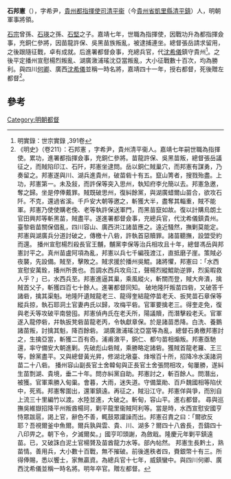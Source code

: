 '''石邦憲'''（{{bd|？||1568年}}），字希尹，[[貴州都指揮使司|貴州都指揮使司]][[清平衞|清平衞]]（今[[貴州省|貴州省]][[凱里縣|凱里縣]][[清平鎮|清平鎮]]）人，明朝軍事將領。

[[石宗|石宗]]曾孫、[[石瑛|石瑛]]之孫、[[石堅|石堅]]之子。嘉靖七年，世職為指揮使，因戰功升為都指揮僉事，充銅仁參將，因苗龍許保、吳黑苗族叛亂，被逮捕連坐。總督張岳請求留用，之後跟隨征戰，卓有成就。后進署都督僉事，充總兵官，代[[沈希儀|沈希儀]]鎮守貴州<ref>明實錄：世宗實錄 ,391卷</ref>。之後平定播州宣慰楊烈叛亂、湖廣漵浦瑤沈亞當叛亂，大小征戰數十百次，均為勝利。與四川[[何卿|何卿]]、廣西[[沈希儀|沈希儀]]並稱一時名將，嘉靖四十一年，授右都督，死後贈左都督<ref>《明史》（卷211）：石邦憲 ，字希尹，貴州清平衞人。嘉靖七年嗣世職為指揮使。累功，進署都指揮僉事，充銅仁參將。苗龍許保、吳黑苗叛，總督張岳議征之，而賊陷印江、石阡，邦憲坐逮問。岳以銅仁賊巢穴，而邦憲有謀勇，乃奏留之。邦憲遂與川、湖兵進貴州，破苗砦十有五。竄山箐者，搜戮殆盡。上功，邦憲第一。未及敍，而許保等突入思州，執知府李允簡以去。邦憲急邀，奪之歸。坐是停俸戴罪。賊既破思州，復糾餘黨，與湖廣蜡爾山苗合，欲攻石阡。不克，還過省溪。千戶安大朝等邀之，斬獲大半，盡奪其輜重，賊不能軍。邦憲乃使使購老俛、老等執許保送軍門，而黑苗竄如故。復以計購烏朗土官田興邦等斬黑苗，賊盡平。遂進署都督僉事，充總兵官，代沈希儀鎮貴州。
臺黎砦苗關保倡亂，四川容山、廣西洪江諸苗應之。遠近騷然，撫剿莫能定。邦憲與湖廣兵分道討破之，傳檄十八砦，許執首惡贖罪。諸苗聽撫，設盟受約而還。
播州宣慰楊烈殺長官王黼，黼黨李保等治兵相攻且十年，總督馮岳與邦憲討平之。真州苗盧阿項為亂，邦憲以兵七千編筏渡江，直抵磨子崖。策賊必夜襲，先設備。賊至，擊敗之。賊求援於播州吳鯤。諸將懼，邦憲曰：「水西宣慰安萬銓，播州所畏也。吾調水西兵攻烏江，聲楊烈縱鯤助逆罪，烈奚暇救人乎？」已，水西兵至。邦憲進逼其巢，乘風縱火，斬關而登，賊大奔潰，擒賊首父子，斬獲四百七十餘人。進署都督同知。
破地隆阡叛苗四砦，又破答千諸砦，擒其渠魁。地隆阡遺賊龍老三、龍得奎結龍停苗老夭、扳凳苗石章保等縱兵掠，執石耶洞土官妻冉氏以歸，攻梅平砦。官軍要擒老三。得奎走免，復與老夭等攻破平南營囤。邦憲偵冉氏在老夭所，陽議贖，而潛擊殺老夭。官軍遂入龍停砦，幷執扳凳砦苗龍老丙，令執獻章保。於是諸苗悉降。白洗、養鵝諸苗叛，討擒其魁，降百餘砦。
湖廣漵浦瑤沈亞當等為亂，總督石勇檄邦憲討之，生擒亞當，斬獲二百有奇。浦甫漵平，銅仁、都勻苗相煽叛。邦憲亟馳還，率守備安大朝進剿。先破彪山砦賊，乘勝略定諸砦。獲賊首龍老羅、王三等，餘黨盡平。又與總督黃光昇，修湖北墩臺、烽堠百十所，招降冷水溪諸洞苗二十八砦。
播州容山副長官土舍韓甸與正長官土舍張問相攻，甸屢勝，遂糾生苗剽湖、貴境，垂二十年。問亦糾黨自助。邦憲討之，斬百餘人。問潛出，被獲。官軍乘勝入甸巢。會暮，大雨，迷失道。守備葉勛、百戶魏國相等陷伏中，死焉。邦憲奪圍出，還軍鎮遠。再征之，賊沿江守。邦憲佯與爭，而別自上流三十里編竹以渡。水陸並進，大破之。斬甸，容山平。進右都督。
尋與巡撫吳維嶽招降平州叛酋楊珂，剿平龍里衞賊阿利等。當是時，水西宣慰安國亨恃眾跋扈，謁上官，辭色不善，輒鼓眾讙譟而出。邦憲召責之曰：「爾欲反耶？吾視爾釜中魚爾。爾兵孰與雲、貴、川、湖多？爾四十八酋長，吾鑄四十八印畀之。朝下令，夕滅爾矣。」國亨叩頭謝，為斂戢。隆慶元年剿平鎮遠苗。已，又破誅白泥土官楊贇及苗酋龍力水等。部內帖然。
邦憲生長黔土，熟苗情。善用兵，大小數十百戰，無不摧破。前後進秩者四，賚銀幣十有三。所得俸賜，悉以饗士，家無贏資。為總兵官十七年，威鎮蠻中。與四川何卿、廣西沈希儀並稱一時名將。明年卒官。贈左都督。</ref>。

==參考==
{{reflist}}

[[Category:明朝都督|Category:明朝都督]]